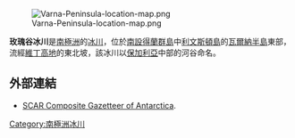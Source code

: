{{no footnotes|time=2013-10-29T03:39:28+00:00}}
[[Image:Varna-Peninsula-location-map.png|thumb]]

{{coord|62|30|30|S|60|06|07|W|type:glacier|display=title}}

'''玫瑰谷冰川'''是[[南極洲|南極洲]]的[[冰川|冰川]]，位於[[南設得蘭群島|南設得蘭群島]]中[[利文斯頓島|利文斯頓島]]的[[瓦爾納半島|瓦爾納半島]]東部，流經[[維丁高地|維丁高地]]的東北坡，該冰川以[[保加利亞|保加利亞]]中部的河谷命名。

==外部連結==
* [http://data.aad.gov.au/aadc/gaz/scar/ SCAR Composite Gazetteer of Antarctica]{{WebCite|url=https://www.webcitation.org/5ug2CfC7m?url=http://data.aad.gov.au/aadc/gaz/scar/ |date=20101202140255 |dateformat=iso }}.

{{Antarctica-geo-stub}}
[[Category:南極洲冰川|Category:南極洲冰川]]